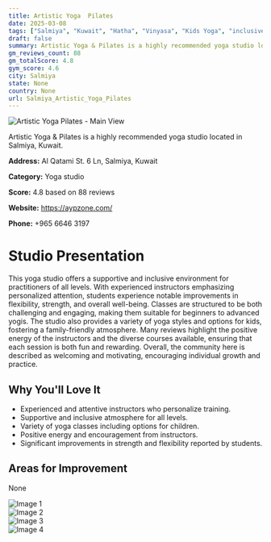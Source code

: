 ```yaml
---
title: Artistic Yoga  Pilates
date: 2025-03-08
tags: ["Salmiya", "Kuwait", "Hatha", "Vinyasa", "Kids Yoga", "inclusive atmosphere", "variety of classes", "Salmiya"]  
draft: false
summary: Artistic Yoga & Pilates is a highly recommended yoga studio located in Salmiya, Kuwait.
gm_reviews_count: 88
gm_totalScore: 4.8
gym_score: 4.6
city: Salmiya
state: None
country: None
url: Salmiya_Artistic_Yoga_Pilates
---
```


<div className="aspect-[16/9] relative my-8">
  <img 
    src="https://lh5.googleusercontent.com/p/AF1QipMdhJl0C4Hn6bKzGoq_fJz28nY7XLd_zBrcciLM=w1920-h1080-k-no"
    alt="Artistic Yoga  Pilates - Main View"
    className="object-cover absolute inset-0 w-full h-full rounded-lg"
  />
</div>

Artistic Yoga & Pilates is a highly recommended yoga studio located in Salmiya, Kuwait.

**Address:** Al Qatami St. 6 Ln, Salmiya, Kuwait

**Category:** Yoga studio

**Score:** 4.8 based on 88 reviews

**Website:** https://aypzone.com/

**Phone:** +965 6646 3197

# Studio Presentation

This yoga studio offers a supportive and inclusive environment for practitioners of all levels. With experienced instructors emphasizing personalized attention, students experience notable improvements in flexibility, strength, and overall well-being. Classes are structured to be both challenging and engaging, making them suitable for beginners to advanced yogis. The studio also provides a variety of yoga styles and options for kids, fostering a family-friendly atmosphere. Many reviews highlight the positive energy of the instructors and the diverse courses available, ensuring that each session is both fun and rewarding. Overall, the community here is described as welcoming and motivating, encouraging individual growth and practice.

## Why You'll Love It

- Experienced and attentive instructors who personalize training.
- Supportive and inclusive atmosphere for all levels.
- Variety of yoga classes including options for children.
- Positive energy and encouragement from instructors.
- Significant improvements in strength and flexibility reported by students.

## Areas for Improvement

None

<div className="grid grid-cols-1 xl:grid-cols-2 gap-4 my-8">
<div className="aspect-[4/3] relative"><img src="https://lh3.googleusercontent.com/p/AF1QipNjukMSC8oubnIvm5dCgkoPeTwD_YEo4VXY6StC=w1920-h1080-k-no" alt="Image 1" className="object-cover absolute inset-0 w-full h-full rounded-lg" /></div>
<div className="aspect-[4/3] relative"><img src="https://lh5.googleusercontent.com/p/AF1QipM8hKvnRHQlhXBhG-wxJkwrT2nCzA6NeqfAJ9lD=w1920-h1080-k-no" alt="Image 2" className="object-cover absolute inset-0 w-full h-full rounded-lg" /></div>
<div className="aspect-[4/3] relative"><img src="https://lh5.googleusercontent.com/p/AF1QipM-rdBlXvA5DqT4Kw5yX65oCdWzyxy4HVTpbu7J=w1920-h1080-k-no" alt="Image 3" className="object-cover absolute inset-0 w-full h-full rounded-lg" /></div>
<div className="aspect-[4/3] relative"><img src="https://lh5.googleusercontent.com/p/AF1QipMDbam3trlr_we9cAwqRp_IKtjhfd-2WxG_3Oft=w1920-h1080-k-no" alt="Image 4" className="object-cover absolute inset-0 w-full h-full rounded-lg" /></div>
</div>